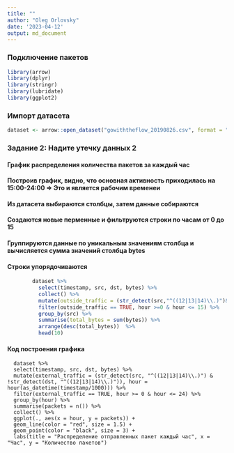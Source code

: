 ```yaml
---
title: ""
author: "Oleg Orlovsky"
date: '2023-04-12'
output: md_document
---
```


### Подключение пакетов

```r
library(arrow)
library(dplyr)
library(stringr)
library(lubridate)
library(ggplot2)
```
### Импорт датасета

```r
dataset <- arrow::open_dataset("gowiththeflow_20190826.csv", format = "csv", schema = schema(timestamp=int64(),src=utf8(),dst=utf8(),port=uint32(),bytes=uint32()))

```
### Задание 2: Надите утечку данных 2

#### График распределения количества пакетов за каждый час



#### Построив график, видно, что основная активность приходилась на 15:00-24:00 => Это и является рабочим временеи

#### Из датасета выбираются столбцы, затем данные собираются 
#### Создаются новые перменные и фильтруются строки по часам от 0 до 15
#### Группируются данные по уникальным значениям столбца и вычисляется сумма значений столбца bytes
#### Строки упорядочиваются 
```r
        dataset %>%
          select(timestamp, src, dst, bytes) %>%
          collect() %>%
          mutate(outside_traffic = (str_detect(src,"^((12|13|14)\\.)")&!str_detect(dst,"^((12|13|14)\\.)")), hour = hour(as.POSIXlt(timestamp/1000, origin = "1970-01-01"))) %>%
          filter(outside_traffic == TRUE, hour >=0 & hour <= 15) %>%
          group_by(src) %>%
          summarise(total_bytes = sum(bytes)) %>%
          arrange(desc(total_bytes))  %>%
          head(10)
```

#### Код построения графика

```
  dataset %>%
  select(timestamp, src, dst, bytes) %>%
  mutate(external_traffic = (str_detect(src, "^((12|13|14)\\.)") & !str_detect(dst, "^((12|13|14)\\.)")), hour = hour(as_datetime(timestamp/1000))) %>%
  filter(external_traffic == TRUE, hour >= 0 & hour <= 24) %>%
  group_by(hour) %>%
  summarise(packets = n()) %>%
  collect() %>%
  ggplot(., aes(x = hour, y = packets)) +
  geom_line(color = "red", size = 1.5) +
  geom_point(color = "black", size = 3) +
  labs(title = "Распределение отправленных пакет каждый час", x = "Час", y = "Количество пакетов")
```


